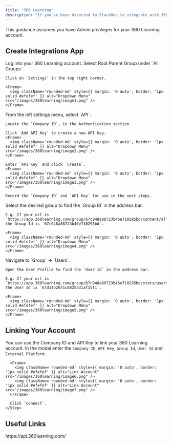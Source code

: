 ```yaml
---
title: "360 Learning"
description: "If you've been directed to StackOne to integrate with 360 Learning, the following steps will help you understand the process and any necessary actions to configure successful integration."
---
```



<Warning>
  This guidance assumes you have Admin privileges for your 360 Learning account.
</Warning>

## Create Integrations App

<Steps>
  <Step title="Log into 360 Learning">
    Log into your 360 Learning account.
  </Step>

  <Step title="Navigate to Parent Group">
    Select Root Parent Group under `All Groups`.

    Click on `Settings` in the top right corner.

    <Frame>
      <img className='rounded-md' style={{ margin: '0 auto', border: '1px solid #efefef' }} alt="Dropdown Menu" src="/images/360learning/image1.png" />
    </Frame>
  </Step>

  <Step title="Configure API Key">
    From the left settings menu, select `API`.
    
    Locate the `Company ID`, in the Authentication section.
    
    Click `Add API Key` to create a new API key.
    <Frame>
      <img className='rounded-md' style={{ margin: '0 auto', border: '1px solid #efefef' }} alt="Dropdown Menu" src="/images/360learning/image2.png" />
    </Frame>
    
    Enter `API Key` and click `Create`.
    <Frame>
      <img className='rounded-md' style={{ margin: '0 auto', border: '1px solid #efefef' }} alt="Dropdown Menu" src="/images/360learning/image3.png" />
    </Frame>

    Record the `Company ID` and `API Key` for use in the next steps.
  </Step>

  <Step title="Find Group ID">
    Select the desired group to find the `Group Id` in the address bar.

    E.g. If your url is `https://app.360learning.com/group/67c948a88723b46e710295bd/content/all`, the Group Id is `67c948a88723b46e710295bd`.

    <Frame>
      <img className='rounded-md' style={{ margin: '0 auto', border: '1px solid #efefef' }} alt="Dropdown Menu" src="/images/360learning/image4.png" />
    </Frame>
  </Step>

  <Step title="Find User ID">
    Navigate to `Group` -> `Users`.

    Open the User Profile to find the `User Id` in the address bar.

    E.g. If your url is `https://app.360learning.com/group/67c948a88723b46e710295bd/stats/users/current/users/67d14b2671c8825331af35f1`, the User Id is `67d14b2671c8825331af35f1`.

    <Frame>
      <img className='rounded-md' style={{ margin: '0 auto', border: '1px solid #efefef' }} alt="Dropdown Menu" src="/images/360learning/image5.png" />
    </Frame>
  </Step>
</Steps>


## Linking Your Account

You can use the Company ID and API Key to link your 360 Learning account.
  <Steps>
    <Step title="Link 360 Learning Account">
      In the modal enter the `Company ID`, `API Key`, `Group Id`, `User Id` and `External Platform`.

      <Frame>
        <img className='rounded-md' style={{ margin: '0 auto', border: '1px solid #efefef' }} alt="Link Account" src="/images/360learning/image6.png" />
        <img className='rounded-md' style={{ margin: '0 auto', border: '1px solid #efefef' }} alt="Link Account" src="/images/360learning/image7.png" />
      </Frame>

      Click `Connect`.
    </Step>

  </Steps>

<IntegrationFooter />

## Useful Links
<Card title="API Reference" icon="link" href="https://api.360learning.com/">
    https://api.360learning.com/
</Card>
